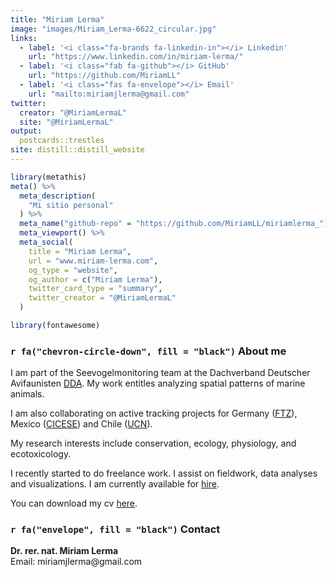 ```yaml
---
title: "Miriam Lerma"
image: "images/Miriam_Lerma-6622_circular.jpg"
links:
  - label: '<i class="fa-brands fa-linkedin-in"></i> Linkedin'
    url: "https://www.linkedin.com/in/miriam-lerma/"
  - label: '<i class="fab fa-github"></i> GitHub'
    url: "https://github.com/MiriamLL"
  - label: '<i class="fas fa-envelope"></i> Email'
    url: "mailto:miriamjlerma@gmail.com"
twitter:
  creator: "@MiriamLermaL"
  site: "@MiriamLermaL"
output:
  postcards::trestles
site: distill::distill_website
---
```


```r
library(metathis)
meta() %>%
  meta_description(
    "Mi sitio personal"
  ) %>%
  meta_name("github-repo" = "https://github.com/MiriamLL/miriamlerma_") %>%
  meta_viewport() %>%
  meta_social(
    title = "Miriam Lerma",
    url = "www.miriam-lerma.com",
    og_type = "website",
    og_author = c("Miriam Lerma"),
    twitter_card_type = "summary",
    twitter_creator = "@MiriamLermaL"
  )
```

```r
library(fontawesome)
```

### `r fa("chevron-circle-down", fill = "black")` About  me

I am part of the Seevogelmonitoring team at the Dachverband Deutscher Avifaunisten [DDA](https://www.dda-web.de/). My work entitles analyzing spatial patterns of marine animals.

I am also collaborating on active tracking projects for Germany ([FTZ](https://www.ftz.uni-kiel.de/de)), Mexico ([CICESE](https://www.cicese.edu.mx/)) and Chile ([UCN](https://www.ucn.cl/)). 

My research interests include conservation, ecology, physiology, and ecotoxicology. 

I recently started to do freelance work. I assist on fieldwork, data analyses and visualizations. I am currently available for [hire](https://www.linkedin.com/in/miriam-lerma/). 

You can download my cv [here](https://raw.githubusercontent.com/MiriamLL/tutorial_curriculum/master/CV/CV-Lerma.pdf). 


### `r fa("envelope", fill = "black")` Contact
**Dr. rer. nat. Miriam Lerma** <br>
Email: miriamjlerma@gmail.com